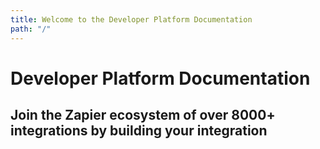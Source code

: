```yaml
---
title: Welcome to the Developer Platform Documentation
path: "/"
---
```


# Developer Platform Documentation

## Join the Zapier ecosystem of over 8000+ integrations by building your integration

